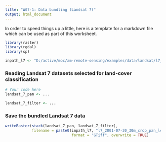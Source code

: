 ```yaml
---
title: "W07-1: Data bundling (Landsat 7)"
output: html_document
---
```


In order to speed things up a little, here is a template for a markdown file
which can be used as part of this worksheet.

```r
library(raster)
library(rgdal)
library(sp)

inpath_l7 <- "D:/active/moc/am-remote-sensing/examples/data/landsat/l7_2001-07-30/"
```

### Reading Landsat 7 datasets selected for land-cover classification
```r
# Your code here
landsat_7_pan <- ...

landsat_7_filter <- ...
```

### Save the bundled Landsat 7 data
```r
writeRaster(stack(landsat_7_pan, landsat_7_filter), 
            filename = paste0(inpath_l7, "l7_2001-07-30_30m_crop_pan_lc_bundle.tif"),
                              format = "GTiff", overwrite = TRUE)
```

